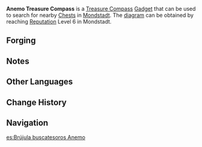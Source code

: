 {{Item Infobox
|id            = 220009
|image         = Item Anemo Treasure Compass.png
|type          = Gadgets
|group         = Treasure Compasses
|invCategory   = Gadgets
|rarity        = 4
|effect        = A compass that can be used in [[Mondstadt]] to search for nearby [[chests]]. If a chest is nearby, then it goes on cooldown for 30 seconds, otherwise, 5 seconds.
|description   = A compass that can be used in [[Mondstadt]] to search for nearby [[chests]].<br />The needle of the Treasure Compass doesn't spin according to the world's magnetic field, but rather follows the energy of ley lines to lead the user to treasure.
|recipe        = Reach [[Reputation]] Level 6 in [[Mondstadt]]
|recipeType    = Diagram
|reusable      = Yes
|usage         = Quick Use
|memento       = No
}}
{{Description|A handy tool used to locate nearby chests. The needle of the Treasure Compass doesn't spin according to the world's magnetic field, but follows the energy of ley lines to lead the user to treasure. It is rumored that some adventurers are vehemently against the use of such tools, because of strongly held ideals such as "treasure hunting is about the journey, not the destination," and so on...}}
'''Anemo Treasure Compass''' is a [[Treasure Compass]] [[Gadget]] that can be used to search for nearby [[Chests]] in [[Mondstadt]]. The [[Diagram: Anemo Treasure Compass|diagram]] can be obtained by reaching [[Reputation]] Level 6 in Mondstadt.

==Forging==
{{Recipe
|type = Forging
|Mora = 50,000
|Crystal Chunk = 50
|Golden Raven Insignia = 10
|Philanemo Mushroom = 30
|time = 30s
|sort = Golden Raven Insignia,Philanemo Mushroom,Crystal Chunk,Mora
}}

==Notes==
{{Transclude|Treasure Compasses|Notes}}

==Other Languages==
{{Other Languages
|en      = Anemo Treasure Compass
|zhs     = 风之寻宝罗盘
|zhs_rm  = Fēng zhī Xúnbǎo Luópán
|zht     = 風之尋寶羅盤
|zht_rm  = Fēng zhī Xúnbǎo Luópán
|zh_tl   = Treasure-Seeking Compass of Anemo
|ja      = 風のトレジャーコンパス
|ja_rm   = Kaze no Torejaa Konpasu
|ja_tl   = Anemo Treasure Compass
|ko      = 바람의 보물찾기 나침반
|ko_rm   = Baram-ui Bomulchatgi Nachimpan
|ko_tl   = Treasure-Hunt Compass of Wind
|es      = Brújula buscatesoros Anemo
|es_tl   = Anemo Treasure Hunting Compass
|fr      = Détecteur de trésors Anémo
|fr_tl   = Anemo Treasure Detector
|ru      = Анемо компас сокровищ
|ru_tl   = Anemo Treasure Compass
|th      = Anemo Treasure Compass
|vi      = La Bàn Tìm Báu Vật - Phong
|vi_tl   = 
|de      = Anemo-Schatzkompass
|de_tl   = Anemo Treasure Compass
|id      = Anemo Treasure Compass
|pt      = Bússola de Tesouros Anemo
|pt_tl   = Anemo Treasure Compass
}}

==Change History==
{{Change History|1.1}}

==Navigation==
{{Gadget Navbox}}

[[es:Brújula buscatesoros Anemo]]